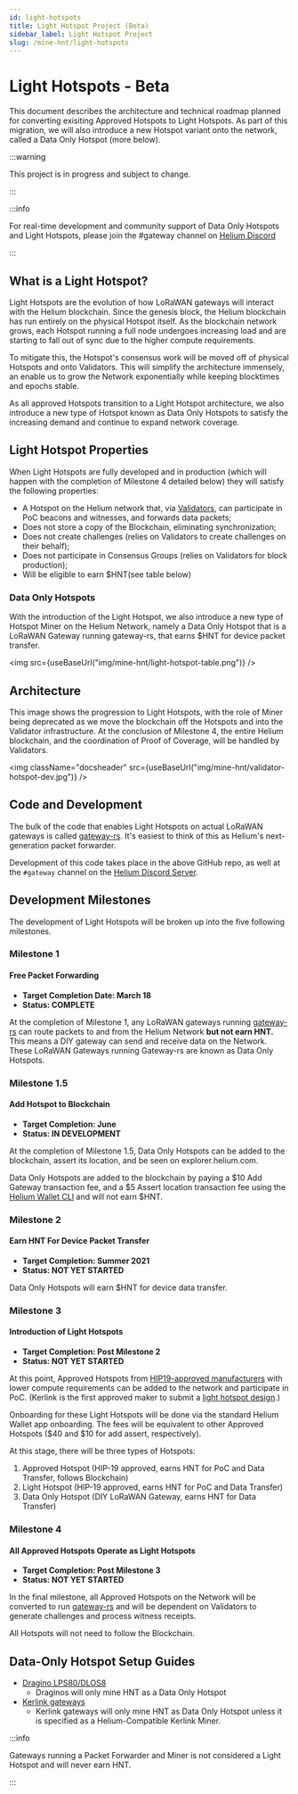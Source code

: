 ```yaml
---
id: light-hotspots
title: Light Hotspot Project (Beta)
sidebar_label: Light Hotspot Project
slug: /mine-hnt/light-hotspots
---
```


# Light Hotspots - Beta


This document describes the architecture and technical roadmap planned for converting exisiting Approved Hotspots to Light Hotspots. As part of this migration, we will also introduce a new Hotspot variant onto the network, called a Data Only Hotspot (more below).

:::warning

This project is in progress and subject to change. 

:::

:::info

For real-time development and community support of Data Only Hotspots and Light Hotspots, please join the #gateway channel on [Helium Discord](https://discord.gg/helium)

:::

## What is a Light Hotspot?

Light Hotspots are the evolution of how LoRaWAN gateways will interact with the Helium blockchain. Since the genesis block, the Helium blockchain has run entirely on the physical Hotspot itself. As the blockchain network grows, each Hotspot running a full node undergoes increasing load and are starting to fall out of sync due to the higher compute requirements. 

To mitigate this, the Hotspot's consensus work will be moved off of physical Hotspots and onto Validators. This will simplify the architecture immensely, an enable us to grow the Network exponentially while keeping blocktimes and epochs stable. 

As all approved Hotspots transition to a Light Hotspot architecture, we also introduce a new type of Hotspot known as Data Only Hotspots to satisfy the increasing demand and continue to expand network coverage.

## Light Hotspot Properties

When Light Hotspots are fully developed and in production (which will happen with the completion of Milestone 4 detailed below) they will satisfy the following properties:

* A Hotspot on the Helium network that, via [Validators](/mine-hnt/validators), can participate in PoC beacons and witnesses, and forwards data packets;
* Does not store a copy of the Blockchain, eliminating synchronization;
* Does not create challenges (relies on Validators to create challenges on their behalf);
* Does not participate in Consensus Groups (relies on Validators for block production);
* Will be eligible to earn $HNT(see table below)

### Data Only Hotspots
With the introduction of the Light Hotspot, we also introduce a new type of Hotspot Miner on the Helium Network, namely a Data Only Hotspot that is a LoRaWAN Gateway running gateway-rs, that earns $HNT for device packet transfer. 


<img src={useBaseUrl("img/mine-hnt/light-hotspot-table.png")} />


## Architecture 

This image shows the progression to Light Hotspots, with the role of Miner being deprecated as we move the blockchain off the Hotspots and into the Validator infrastructure. At the conclusion of Milestone 4, the entire Helium blockchain, and the coordination of Proof of Coverage, will be handled by Validators.

<img className="docsheader" src={useBaseUrl("img/mine-hnt/validator-hotspot-dev.jpg")} />


## Code and Development 

The bulk of the code that enables Light Hotspots on actual LoRaWAN gateways is called [gateway-rs](https://github.com/helium/gateway-rs). It's easiest to think of this as Helium's next-generation packet forwarder.

Development of this code takes place in the above GitHub repo, as well at the `#gateway` channel on the [Helium Discord Server](https://discord.gg/helium).



## Development Milestones 

The development of Light Hotspots will be broken up into the five following milestones. 

### Milestone 1 
#### Free Packet Forwarding

* **Target Completion Date: March 18**
* **Status: COMPLETE**

At the completion of Milestone 1, any LoRaWAN gateways running [gateway-rs](https://github.com/helium/gateway-rs) can route packets to and from the Helium Network **but not earn HNT.** This means a DIY gateway can send and receive data on the Network. These LoRaWAN Gateways running Gateway-rs are known as Data Only Hotspots.


### Milestone 1.5 
#### Add Hotspot to Blockchain

* **Target Completion: June**
* **Status: IN DEVELOPMENT**

At the completion of Milestone 1.5, Data Only Hotspots can be added to the blockchain, assert its location, and be seen on explorer.helium.com. 

Data Only Hotspots are added to the blockchain by paying a $10 Add Gateway transaction fee, and a $5 Assert location transaction fee using the [Helium Wallet CLI](https://github.com/helium/helium-wallet-rs) and will not earn $HNT.

### Milestone 2
#### Earn HNT For Device Packet Transfer

* **Target Completion: Summer 2021**
* **Status: NOT YET STARTED**

Data Only Hotspots will earn $HNT for device data transfer.

### Milestone 3
#### Introduction of Light Hotspots

* **Target Completion: Post Milestone 2**
* **Status: NOT YET STARTED**

At this point, Approved Hotspots from [HIP19-approved manufacturers](/mine-hnt/hotspot-makers/approved-makers) with lower compute requirements can be added to the network and participate in PoC. (Kerlink is the first approved maker to submit a [light hotspot design](https://github.com/helium/HIP/blob/master/0019-third-party-manufacturers/kerlink.md).) 

Onboarding for these Light Hotspots will be done via the standard Helium Wallet app onboarding. The fees will be equivalent to other Approved Hotspots ($40 and $10 for add assert, respectively). 

At this stage, there will be three types of Hotspots:

1. Approved Hotspot (HIP-19 approved, earns HNT for PoC and Data Transfer, follows Blockchain)
2. Light Hotspot (HIP-19 approved, earns HNT for PoC and Data Transfer)
3. Data Only Hotspot (DIY LoRaWAN Gateway, earns HNT for Data Transfer)

### Milestone 4
#### All Approved Hotspots Operate as Light Hotspots

* **Target Completion: Post Milestone 3**
* **Status: NOT YET STARTED**

In the final milestone, all Approved Hotspots on the Network will be converted to run [gateway-rs](https://github.com/helium/gateway-rs) and will be dependent on Validators to generate challenges and process witness receipts.

All Hotspots will not need to follow the Blockchain.


## Data-Only Hotspot Setup Guides

- [Dragino LPS80/DLOS8](/mine-hnt/light-hotspots/guides/dragino)
  * Draginos will only mine HNT as a Data Only Hotspot
- [Kerlink gateways](/mine-hnt/light-hotspots/guides/kerlink)
  * Kerlink gateways will only mine HNT as Data Only Hotspot unless it is specified as a Helium-Compatible Kerlink Miner.


:::info

Gateways running a Packet Forwarder and Miner is not considered a Light Hotspot and will never earn HNT.

:::
